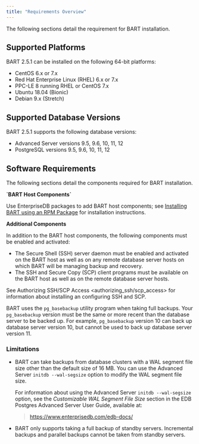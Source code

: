 ```yaml
---
title: "Requirements Overview"
---
```


<div id="requirements_overview" class="registered_link"></div>

The following sections detail the requirement for BART installation.

## Supported Platforms

BART 2.5.1 can be installed on the following 64-bit platforms:

-   CentOS 6.x or 7.x
-   Red Hat Enterprise Linux (RHEL) 6.x or 7.x
-   PPC-LE 8 running RHEL or CentOS 7.x
-   Ubuntu 18.04 (Bionic)
-   Debian 9.x (Stretch)

## Supported Database Versions

BART 2.5.1 supports the following database versions:

-   Advanced Server versions 9.5, 9.6, 10, 11, 12
-   PostgreSQL versions 9.5, 9.6, 10, 11, 12

## Software Requirements

The following sections detail the components required for BART installation.

**\`BART Host Components\`**

Use EnterpriseDB packages to add BART host components; see [Installing BART using an RPM Package](#installing_bart_using_an_rpm_package) for installation instructions.

**Additional Components**

In addition to the BART host components, the following components must be enabled and activated:

-   The Secure Shell (SSH) server daemon must be enabled and activated on the BART host as well as on any remote database server hosts on which BART will be managing backup and recovery.
-   The SSH and Secure Copy (SCP) client programs must be available on the BART host as well as on the remote database server hosts.

See <span class="title-ref">Authorizing SSH/SCP Access &lt;authorizing_ssh/scp_access></span> for information about installing an configuring SSH and SCP.

BART uses the `pg_basebackup` utility program when taking full backups. Your `pg_basebackup` version must be the same or more recent than the database server to be backed up. For example, `pg_basebackup` version 10 can back up database server version 10, but cannot be used to back up database server version 11.

### Limitations

-   BART can take backups from database clusters with a WAL segment file size other than the default size of 16 MB. You can use the Advanced Server `initdb --wal-segsize` option to modify the WAL segment file size.

    For information about using the Advanced Server `initdb --wal-segsize` option, see the *Customizable WAL Segment File Size* section in the EDB Postgres Advanced Server User Guide, available at:

    > <https://www.enterprisedb.com/edb-docs/>

-   BART only supports taking a full backup of standby servers. Incremental backups and parallel backups cannot be taken from standby servers.
